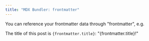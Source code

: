 ```yaml
---
title: "MDX Bundler: frontmatter"
---
```


You can reference your frontmatter data through "frontmatter", e.g.

The title of this post is `{frontmatter.title}`: "{frontmatter.title}!"
